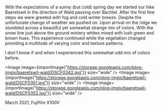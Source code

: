 
With the expectations of a sunny (but cold) spring day we started our hike Baeretswil in the direction of Wald passing over Bachtel.
After the first few steps we were greeted with fog and cold winter breeze. Despite the unfortunate change of weather we pushed on. 
Upon arrival on the ridge we stumbled across a beautiful yet somewhat strange mix of colors. 
With the snow line just above the ground wintery whites mixed with lush green and brown hues. This experience continued while the 
vegetation changed providing a multitude of varying color and texture patterns.

I don't know if and when I experienced this somewhat odd mix of colors before.

<Image image={importImage("https://storage.googleapis.com/plog-imgix/baeretswil-wald/DSCF0342.jpg")} size="wide" />
<Image image={importImage("https://storage.googleapis.com/plog-imgix/baeretswil-wald/DSCF0351.jpg")} size="wide" />
<Image image={importImage("https://storage.googleapis.com/plog-imgix/baeretswil-wald/DSCF0352.jpg")} size="wide" />

<Footer>March 2021, Fujifilm X100V</Footer>
